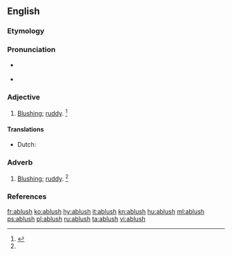 ==English==

===Etymology===
{{prefix|a|blush|lang=en}}

===Pronunciation===
* {{a|US}} {{IPA|/əˈblʌʃ/|lang=en}}
* {{rhymes|ʌʃ|lang=en}}

===Adjective===
{{en-adj}}

# [[blushing|Blushing]]; [[ruddy]]. {{defdate|First attested in the mid-19th century.}}<ref name=SOED>{{R:SOED5|page=5}}</ref>

====Translations====
{{trans-top|blushing}}
* Dutch: {{t+|nl|blozend}}
{{trans-mid}}
{{trans-bottom}}

===Adverb===
{{en-adv}}

# [[blushing|Blushing]]; [[ruddy]]. {{defdate|First attested in the Mid 19<sup>th</sup> century.}}<ref name=SOED/>

===References===
<references/>

[[fr:ablush]]
[[ko:ablush]]
[[hy:ablush]]
[[it:ablush]]
[[kn:ablush]]
[[hu:ablush]]
[[ml:ablush]]
[[ps:ablush]]
[[pl:ablush]]
[[ru:ablush]]
[[ta:ablush]]
[[vi:ablush]]